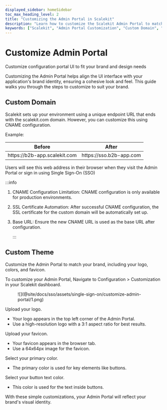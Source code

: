 ```yaml
---
displayed_sidebar: homeSidebar
toc_max_heading_level: 2
title: "Customizing the Admin Portal in Scalekit"
description: "Learn how to customize the Scalekit Admin Portal to match your brand identity. This guide covers setting up a custom domain, updating the logo, colors, and favicon to ensure a cohesive user experience."
keywords: ["Scalekit", "Admin Portal Customization", "Custom Domain", "CNAME Configuration", "Custom Theme", "Brand Identity", "Logo", "Accent Color", "Favicon"]
---
```


# Customize Admin Portal

<Subtitle>
  Customize configuration portal UI to fit your brand and design needs
</Subtitle>

Customizing the Admin Portal helps align the UI interface with your application's brand identity, ensuring a cohesive look and feel. This guide walks you through the steps to customize to suit your brand.

## Custom Domain

Scalekit sets up your environment using a unique endpoint URL that ends with the <SimpleCode>scalekit.com</SimpleCode> domain. However, you can customize this using CNAME configuration.

Example:

| Before                                                               | After                                                           |
| -------------------------------------------------------------------- | --------------------------------------------------------------- |
| <SimpleCode> https:<span></span>//b2b-app.scalekit.com </SimpleCode> | <SimpleCode> https:<span></span>//sso.b2b-app.com </SimpleCode> |

Users will see this web address in their browser when they visit the Admin Portal or sign in using Single Sign-On (SSO)

:::info

1. CNAME Configuration Limitation: CNAME configuration is only available for production environments.
2. SSL Certificate Automation: After successful CNAME configuration, the SSL certificate for the custom domain will be automatically set up.
3. Base URL: Ensure the new CNAME URL is used as the base URL after configuration.

   :::

## Custom Theme

Customize the Admin Portal to match your brand, including your logo, colors, and favicon.

To customize your Admin Portal, Navigate to Configuration > Customization in your Scalekit dashboard.

<figure>
![](@site/docs/sso/assets/single-sign-on/customize-admin-portal/1.png)
</figure>

Upload your logo.
- Your logo appears in the top left corner of the Admin Portal.
- Use a high-resolution logo with a 3:1 aspect ratio for best results.

Upload your favicon.
- Your favicon appears in the browser tab.
- Use a 64x64px image for the favicon.

Select your primary color.
- The primary color is used for key elements like buttons.

Select your button text color.
- This color is used for the text inside buttons.

With these simple customizations, your Admin Portal will reflect your brand's visual identity.

